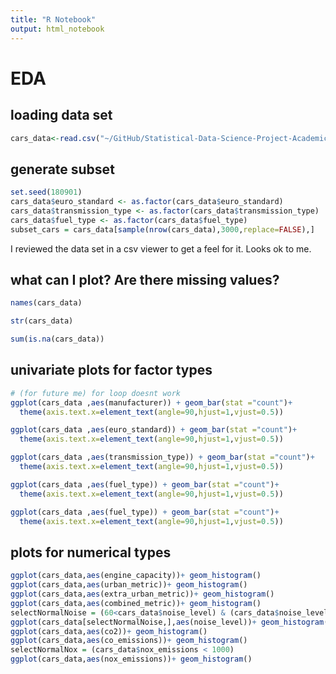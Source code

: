 ```yaml
---
title: "R Notebook"
output: html_notebook
---
```


# EDA 
## loading data set
```r
cars_data<-read.csv("~/GitHub/Statistical-Data-Science-Project-Academic-year-2022-2023/cars_data")
```

## generate subset
```r
set.seed(180901)
cars_data$euro_standard <- as.factor(cars_data$euro_standard)
cars_data$transmission_type <- as.factor(cars_data$transmission_type)
cars_data$fuel_type <- as.factor(cars_data$fuel_type)
subset_cars = cars_data[sample(nrow(cars_data),3000,replace=FALSE),]
```
I reviewed the data set in a csv viewer to get a feel for it. Looks ok to me.

## what can I plot? Are there missing values?

```r
names(cars_data)

```

```r
str(cars_data)
```

```r
sum(is.na(cars_data))
```

## univariate plots for factor types
```r
# (for future me) for loop doesnt work
ggplot(cars_data ,aes(manufacturer)) + geom_bar(stat ="count")+
  theme(axis.text.x=element_text(angle=90,hjust=1,vjust=0.5)) 

ggplot(cars_data ,aes(euro_standard)) + geom_bar(stat ="count")+
  theme(axis.text.x=element_text(angle=90,hjust=1,vjust=0.5)) 

ggplot(cars_data ,aes(transmission_type)) + geom_bar(stat ="count")+
  theme(axis.text.x=element_text(angle=90,hjust=1,vjust=0.5)) 

ggplot(cars_data ,aes(fuel_type)) + geom_bar(stat ="count")+
  theme(axis.text.x=element_text(angle=90,hjust=1,vjust=0.5)) 

ggplot(cars_data ,aes(fuel_type)) + geom_bar(stat ="count")+
  theme(axis.text.x=element_text(angle=90,hjust=1,vjust=0.5)) 
```

## plots for numerical types

```r
ggplot(cars_data,aes(engine_capacity))+ geom_histogram()
ggplot(cars_data,aes(urban_metric))+ geom_histogram()
ggplot(cars_data,aes(extra_urban_metric))+ geom_histogram()
ggplot(cars_data,aes(combined_metric))+ geom_histogram()
selectNormalNoise = (60<cars_data$noise_level) & (cars_data$noise_level < 80)
ggplot(cars_data[selectNormalNoise,],aes(noise_level))+ geom_histogram(bins = 15)
ggplot(cars_data,aes(co2))+ geom_histogram()
ggplot(cars_data,aes(co_emissions))+ geom_histogram()
selectNormalNox = (cars_data$nox_emissions < 1000)
ggplot(cars_data,aes(nox_emissions))+ geom_histogram()

```




